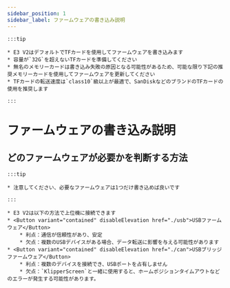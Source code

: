 ```yaml
---
sidebar_position: 1
sidebar_label: ファームウェアの書き込み説明
---
```





    :::tip

    * E3 V2はデフォルトでTFカードを使用してファームウェアを書き込みます
    * 容量が`32G`を超えないTFカードを準備してください
    * 無名のメモリーカードは書き込み失敗の原因となる可能性があるため、可能な限り下記の推奨メモリーカードを使用してファームウェアを更新してください
    * TFカードの転送速度は`class10`級以上が最適で、SanDiskなどのブランドのTFカードの使用を推奨します

    :::

# ファームウェアの書き込み説明


## どのファームウェアが必要かを判断する方法

    :::tip

    * 注意してください、必要なファームウェアは1つだけ書き込めば良いです

    :::
    
    * E3 V2は以下の方法で上位機に接続できます
    * <Button variant="contained" disableElevation href="./usb">USBファームウェア</Button>
        * 利点：通信が信頼性があり、安定
        * 欠点：複数のUSBデバイスがある場合、データ転送に影響を与える可能性があります
    * <Button variant="contained" disableElevation href="./can">USBブリッジファームウェア</Button>
        * 利点：複数のデバイスを接続でき、USBポートを占有しません
        * 欠点：`KlipperScreen`と一緒に使用すると、ホームポジションタイムアウトなどのエラーが発生する可能性があります。